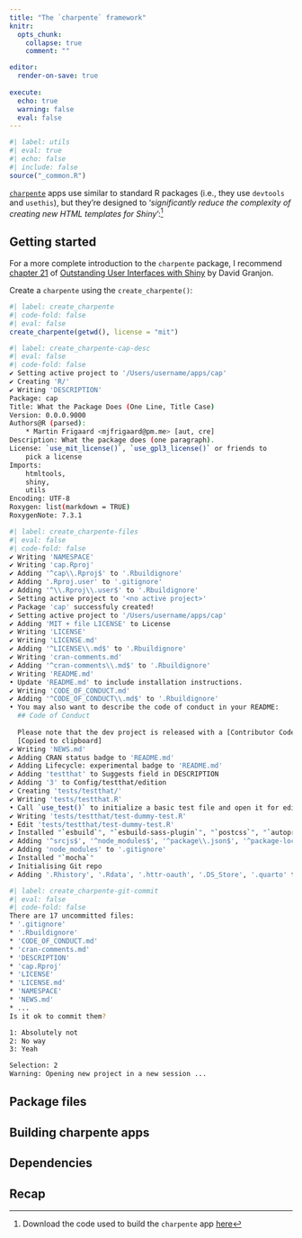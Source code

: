 ```yaml
---
title: "The `charpente` framework"
knitr:
  opts_chunk: 
    collapse: true
    comment: ""

editor: 
  render-on-save: true
    
execute:
  echo: true
  warning: false
  eval: false
---
```


```r
#| label: utils
#| eval: true 
#| echo: false 
#| include: false
source("_common.R")
```

[`charpente`](https://rinterface.github.io/charpente/) apps use similar to standard R packages (i.e., they use `devtools` and `usethis`), but they're designed to '*significantly reduce the complexity of creating new HTML templates for Shiny*':[^view-cap]

[^view-cap]: Download the code used to build the `charpente` app [here](https://github.com/mjfrigaard/sfw/raw/main/_apps/cap.tar.gz)

## Getting started

For a more complete introduction to the `charpente` package, I recommend [chapter 21](https://unleash-shiny.rinterface.com/workflow-charpente#workflow-charpente) of [Outstanding User Interfaces with Shiny](https://www.routledge.com/Outstanding-User-Interfaces-with-Shiny/Granjon/p/book/9780367643652) by David Granjon. 

Create a `charpente` using the `create_charpente()`:

```r
#| label: create_charpente
#| code-fold: false
#| eval: false
create_charpente(getwd(), license = "mit")
```

```bash
#| label: create_charpente-cap-desc
#| eval: false
#| code-fold: false
✔ Setting active project to '/Users/username/apps/cap'
✔ Creating 'R/'
✔ Writing 'DESCRIPTION'
Package: cap
Title: What the Package Does (One Line, Title Case)
Version: 0.0.0.9000
Authors@R (parsed):
    * Martin Frigaard <mjfrigaard@pm.me> [aut, cre]
Description: What the package does (one paragraph).
License: `use_mit_license()`, `use_gpl3_license()` or friends to
    pick a license
Imports:
    htmltools,
    shiny,
    utils
Encoding: UTF-8
Roxygen: list(markdown = TRUE)
RoxygenNote: 7.3.1
```

```bash
#| label: create_charpente-files
#| eval: false
#| code-fold: false
✔ Writing 'NAMESPACE'
✔ Writing 'cap.Rproj'
✔ Adding '^cap\\.Rproj$' to '.Rbuildignore'
✔ Adding '.Rproj.user' to '.gitignore'
✔ Adding '^\\.Rproj\\.user$' to '.Rbuildignore'
✔ Setting active project to '<no active project>'
✔ Package 'cap' successfuly created!
✔ Setting active project to '/Users/username/apps/cap'
✔ Adding 'MIT + file LICENSE' to License
✔ Writing 'LICENSE'
✔ Writing 'LICENSE.md'
✔ Adding '^LICENSE\\.md$' to '.Rbuildignore'
✔ Writing 'cran-comments.md'
✔ Adding '^cran-comments\\.md$' to '.Rbuildignore'
✔ Writing 'README.md'
• Update 'README.md' to include installation instructions.
✔ Writing 'CODE_OF_CONDUCT.md'
✔ Adding '^CODE_OF_CONDUCT\\.md$' to '.Rbuildignore'
• You may also want to describe the code of conduct in your README:
  ## Code of Conduct
  
  Please note that the dev project is released with a [Contributor Code of Conduct](https://contributor-covenant.org/version/2/1/CODE_OF_CONDUCT.html). By contributing to this project, you agree to abide by its terms.
  [Copied to clipboard]
✔ Writing 'NEWS.md'
✔ Adding CRAN status badge to 'README.md'
✔ Adding Lifecycle: experimental badge to 'README.md'
✔ Adding 'testthat' to Suggests field in DESCRIPTION
✔ Adding '3' to Config/testthat/edition
✔ Creating 'tests/testthat/'
✔ Writing 'tests/testthat.R'
• Call `use_test()` to initialize a basic test file and open it for editing.
✔ Writing 'tests/testthat/test-dummy-test.R'
• Edit 'tests/testthat/test-dummy-test.R'
✔ Installed "`esbuild`", "`esbuild-sass-plugin`", "`postcss`", "`autoprefixer`" 
✔ Adding '^srcjs$', '^node_modules$', '^package\\.json$', '^package-lock\\.json$', '^styles$', '^esbuild\\.cap\\.js$', '^esbuild\\.prod\\.js$' to '.Rbuildignore'
✔ Adding 'node_modules' to '.gitignore'
✔ Installed "`mocha`" 
✔ Initialising Git repo
✔ Adding '.Rhistory', '.Rdata', '.httr-oauth', '.DS_Store', '.quarto' to '.gitignore'
```

```bash
#| label: create_charpente-git-commit
#| eval: false
#| code-fold: false
There are 17 uncommitted files:
* '.gitignore'
* '.Rbuildignore'
* 'CODE_OF_CONDUCT.md'
* 'cran-comments.md'
* 'DESCRIPTION'
* 'cap.Rproj'
* 'LICENSE'
* 'LICENSE.md'
* 'NAMESPACE'
* 'NEWS.md'
* ...
Is it ok to commit them?

1: Absolutely not
2: No way
3: Yeah

Selection: 2
Warning: Opening new project in a new session ...
```

## Package files 

## Building charpente apps

## Dependencies 

## Recap

